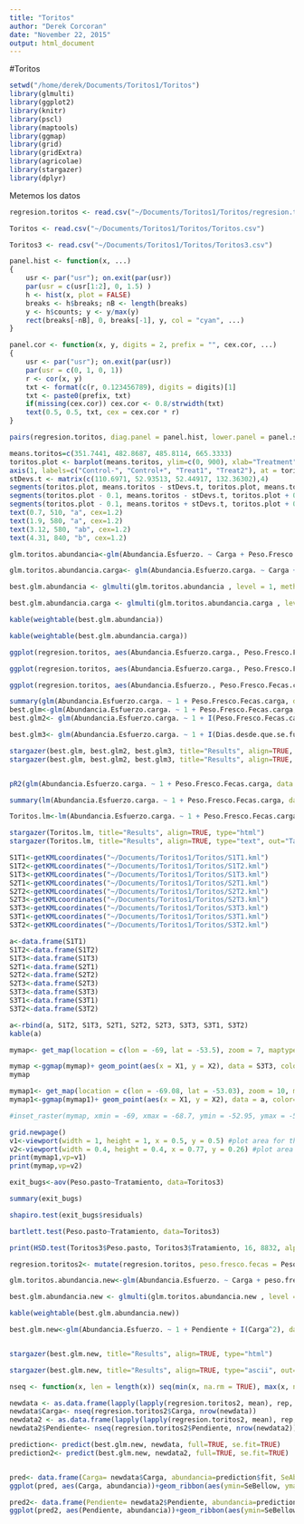 ```yaml
---
title: "Toritos"
author: "Derek Corcoran"
date: "November 22, 2015"
output: html_document
---
```


#Toritos

```r
setwd("/home/derek/Documents/Toritos1/Toritos")
library(glmulti)
library(ggplot2)
library(knitr)
library(pscl)
library(maptools)
library(ggmap)
library(grid)
library(gridExtra)
library(agricolae)
library(stargazer)
library(dplyr)
```

Metemos los datos

```r
regresion.toritos <- read.csv("~/Documents/Toritos1/Toritos/regresion.toritos.csv")

Toritos <- read.csv("~/Documents/Toritos1/Toritos/Toritos.csv")

Toritos3 <- read.csv("~/Documents/Toritos1/Toritos/Toritos3.csv")
```

```r
panel.hist <- function(x, ...)
{
    usr <- par("usr"); on.exit(par(usr))
    par(usr = c(usr[1:2], 0, 1.5) )
    h <- hist(x, plot = FALSE)
    breaks <- h$breaks; nB <- length(breaks)
    y <- h$counts; y <- y/max(y)
    rect(breaks[-nB], 0, breaks[-1], y, col = "cyan", ...)
}

panel.cor <- function(x, y, digits = 2, prefix = "", cex.cor, ...)
{
    usr <- par("usr"); on.exit(par(usr))
    par(usr = c(0, 1, 0, 1))
    r <- cor(x, y)
    txt <- format(c(r, 0.123456789), digits = digits)[1]
    txt <- paste0(prefix, txt)
    if(missing(cex.cor)) cex.cor <- 0.8/strwidth(txt)
    text(0.5, 0.5, txt, cex = cex.cor * r)
}

pairs(regresion.toritos, diag.panel = panel.hist, lower.panel = panel.smooth, upper.panel = panel.cor)
```

```r
means.toritos=c(351.7441, 482.8687, 485.8114, 665.3333)
toritos.plot <- barplot(means.toritos, ylim=c(0, 900), xlab="Treatment", ylab="Dry matter per hectare [kg DM/ha]")
axis(1, labels=c("Control-", "Control+", "Treat1", "Treat2"), at = toritos.plot)
stDevs.t <- matrix(c(110.6971, 52.93513, 52.44917, 132.36302),4)
segments(toritos.plot, means.toritos - stDevs.t, toritos.plot, means.toritos + stDevs.t, lwd=2)
segments(toritos.plot - 0.1, means.toritos - stDevs.t, toritos.plot + 0.1, means.toritos - stDevs.t, lwd=2)
segments(toritos.plot - 0.1, means.toritos + stDevs.t, toritos.plot + 0.1, means.toritos + stDevs.t, lwd=2)
text(0.7, 510, "a", cex=1.2)
text(1.9, 580, "a", cex=1.2)
text(3.12, 580, "ab", cex=1.2)
text(4.31, 840, "b", cex=1.2)
```

```r
glm.toritos.abundancia<-glm(Abundancia.Esfuerzo. ~ Carga + Peso.Fresco.Fecas.carga + Pendiente + Dias.desde.que.se.fueron.ovinos + I(Carga^2) + I(Peso.Fresco.Fecas.carga^2) + I(Pendiente^2) + I(Dias.desde.que.se.fueron.ovinos^2), data= regresion.toritos)

glm.toritos.abundancia.carga<- glm(Abundancia.Esfuerzo.carga. ~ Carga + Peso.Fresco.Fecas.carga + Pendiente + Dias.desde.que.se.fueron.ovinos + I(Carga^2) + I(Peso.Fresco.Fecas.carga^2) + I(Pendiente^2) + I(Dias.desde.que.se.fueron.ovinos^2), data= regresion.toritos)
```


```r
best.glm.abundancia <- glmulti(glm.toritos.abundancia , level = 1, method = "h", crit = "aicc", confsetsize = 5, plotty = FALSE, report = FALSE, chunks=3)

best.glm.abundancia.carga <- glmulti(glm.toritos.abundancia.carga , level = 1, method = "h", crit = "aicc", confsetsize = 5, plotty = FALSE, report = FALSE, chunks=3)
```

```r
kable(weightable(best.glm.abundancia))

kable(weightable(best.glm.abundancia.carga))
```

```r
ggplot(regresion.toritos, aes(Abundancia.Esfuerzo.carga., Peso.Fresco.Fecas.carga))+theme_bw()+geom_smooth(method="lm", colour= "black")+ theme(panel.grid.major = element_blank(), panel.grid.minor = element_blank())+ geom_hline(yintercept=0)

ggplot(regresion.toritos, aes(Abundancia.Esfuerzo.carga., Peso.Fresco.Fecas.carga))+geom_point()+theme_bw()+geom_smooth(method="lm", colour= "black")+ theme(panel.grid.major = element_blank(), panel.grid.minor = element_blank())+ geom_hline(yintercept=0)

ggplot(regresion.toritos, aes(Abundancia.Esfuerzo., Peso.Fresco.Fecas.carga))+geom_point()+theme_bw()+geom_smooth(method="lm", colour= "black")+labs(x="Beetle abundance/traping effort ", y="Dung weight/stocking rate")+ theme(panel.grid.major = element_blank(), panel.grid.minor = element_blank())+ geom_hline(yintercept=0)

```

```r
summary(glm(Abundancia.Esfuerzo.carga. ~ 1 + Peso.Fresco.Fecas.carga, data = regresion.toritos))
best.glm<-glm(Abundancia.Esfuerzo.carga. ~ 1 + Peso.Fresco.Fecas.carga, data = regresion.toritos)
best.glm2<- glm(Abundancia.Esfuerzo.carga. ~ 1 + I(Peso.Fresco.Fecas.carga^2), data = regresion.toritos)

best.glm3<- glm(Abundancia.Esfuerzo.carga. ~ 1 + I(Dias.desde.que.se.fueron.ovinos^2), data = regresion.toritos)

stargazer(best.glm, best.glm2, best.glm3, title="Results", align=TRUE, type="html")
stargazer(best.glm, best.glm2, best.glm3, title="Results", align=TRUE, type="ascii", out="Table2.txt")


pR2(glm(Abundancia.Esfuerzo.carga. ~ 1 + Peso.Fresco.Fecas.carga, data = regresion.toritos))

summary(lm(Abundancia.Esfuerzo.carga. ~ 1 + Peso.Fresco.Fecas.carga, data = regresion.toritos))

Toritos.lm<-lm(Abundancia.Esfuerzo.carga. ~ 1 + Peso.Fresco.Fecas.carga, data = regresion.toritos)

stargazer(Toritos.lm, title="Results", align=TRUE, type="html")
stargazer(Toritos.lm, title="Results", align=TRUE, type="text", out="Table1.txt")

S1T1<-getKMLcoordinates("~/Documents/Toritos1/Toritos/S1T1.kml")
S1T2<-getKMLcoordinates("~/Documents/Toritos1/Toritos/S1T2.kml")
S1T3<-getKMLcoordinates("~/Documents/Toritos1/Toritos/S1T3.kml")
S2T1<-getKMLcoordinates("~/Documents/Toritos1/Toritos/S2T1.kml")
S2T2<-getKMLcoordinates("~/Documents/Toritos1/Toritos/S2T2.kml")
S2T3<-getKMLcoordinates("~/Documents/Toritos1/Toritos/S2T3.kml")
S3T3<-getKMLcoordinates("~/Documents/Toritos1/Toritos/S3T3.kml")
S3T1<-getKMLcoordinates("~/Documents/Toritos1/Toritos/S3T1.kml")
S3T2<-getKMLcoordinates("~/Documents/Toritos1/Toritos/S3T2.kml")

a<-data.frame(S1T1)
S1T2<-data.frame(S1T2)
S1T3<-data.frame(S1T3)
S2T1<-data.frame(S2T1)
S2T2<-data.frame(S2T2)
S2T3<-data.frame(S2T3)
S3T3<-data.frame(S3T3)
S3T1<-data.frame(S3T1)
S3T2<-data.frame(S3T2)

a<-rbind(a, S1T2, S1T3, S2T1, S2T2, S2T3, S3T3, S3T1, S3T2)
kable(a)

mymap<- get_map(location = c(lon = -69, lat = -53.5), zoom = 7, maptype = "toner")

mymap <-ggmap(mymap)+ geom_point(aes(x = X1, y = X2), data = S3T3, color="black")
mymap

mymap1<- get_map(location = c(lon = -69.08, lat = -53.03), zoom = 10, maptype = "terrain", color = "bw")
mymap1<-ggmap(mymap1)+ geom_point(aes(x = X1, y = X2), data = a, color="black")

#inset_raster(mymap, xmin = -69, xmax = -68.7, ymin = -52.95, ymax = -52.75)
```

```r

grid.newpage()
v1<-viewport(width = 1, height = 1, x = 0.5, y = 0.5) #plot area for the main map
v2<-viewport(width = 0.4, height = 0.4, x = 0.77, y = 0.26) #plot area for the inset map
print(mymap1,vp=v1) 
print(mymap,vp=v2)

```

```r

exit_bugs<-aov(Peso.pasto~Tratamiento, data=Toritos3)

summary(exit_bugs)

shapiro.test(exit_bugs$residuals)

bartlett.test(Peso.pasto~Tratamiento, data=Toritos3)

print(HSD.test(Toritos3$Peso.pasto, Toritos3$Tratamiento, 16, 8832, alpha = 0.05, group=TRUE))

```

```r
regresion.toritos2<- mutate(regresion.toritos, peso.fresco.fecas = Peso.Fresco.Fecas.carga*Carga)

glm.toritos.abundancia.new<-glm(Abundancia.Esfuerzo. ~ Carga + peso.fresco.fecas + Pendiente + Dias.desde.que.se.fueron.ovinos + I(Carga^2) + I(peso.fresco.fecas^2) + I(Pendiente^2) + I(Dias.desde.que.se.fueron.ovinos^2), data= regresion.toritos2)

best.glm.abundancia.new <- glmulti(glm.toritos.abundancia.new , level = 1, method = "h", crit = "aicc", confsetsize = 5, plotty = FALSE, report = FALSE, chunks=3)

kable(weightable(best.glm.abundancia.new))

best.glm.new<-glm(Abundancia.Esfuerzo. ~ 1 + Pendiente + I(Carga^2), data=regresion.toritos2)	


stargazer(best.glm.new, title="Results", align=TRUE, type="html")

stargazer(best.glm.new, title="Results", align=TRUE, type="ascii", out="Table3.txt")
```

```r
nseq <- function(x, len = length(x)) seq(min(x, na.rm = TRUE), max(x, na.rm=TRUE), length = len)

newdata <- as.data.frame(lapply(lapply(regresion.toritos2, mean), rep, 30))
newdata$Carga<- nseq(regresion.toritos2$Carga, nrow(newdata))
newdata2 <- as.data.frame(lapply(lapply(regresion.toritos2, mean), rep, 30))
newdata2$Pendiente<- nseq(regresion.toritos2$Pendiente, nrow(newdata2))

prediction<- predict(best.glm.new, newdata, full=TRUE, se.fit=TRUE)
prediction2<- predict(best.glm.new, newdata2, full=TRUE, se.fit=TRUE)


pred<- data.frame(Carga= newdata$Carga, abundancia=prediction$fit, SeAbove=prediction$fit + prediction$se, SeBellow = prediction$fit - prediction$se)
ggplot(pred, aes(Carga, abundancia))+geom_ribbon(aes(ymin=SeBellow, ymax=SeAbove), colour="lightgrey") + geom_line(color="black")+theme_bw()

pred2<- data.frame(Pendiente= newdata2$Pendiente, abundancia=prediction2$fit, SeAbove=prediction2$fit + prediction2$se, SeBellow = prediction2$fit - prediction2$se)
ggplot(pred2, aes(Pendiente, abundancia))+geom_ribbon(aes(ymin=SeBellow, ymax=SeAbove), colour="lightgrey") + geom_line(color="black")+theme_bw()
```